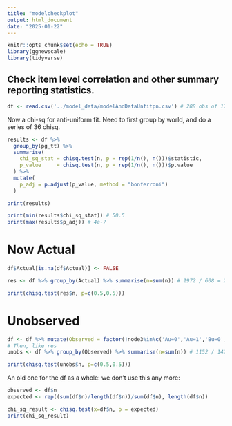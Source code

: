 ```yaml
---
title: "modelcheckplot"
output: html_document
date: "2025-01-22"
---
```


```r
knitr::opts_chunk$set(echo = TRUE)
library(ggnewscale)
library(tidyverse)
```

## Check item level correlation and other summary reporting statistics.

```r
df <- read.csv('../model_data/modelAndDataUnfitpn.csv') # 288 obs of 17

```

Now a chi-sq for anti-uniform fit. Need to first group by world, and do a series of 36 chisq.


```r
results <- df %>%
  group_by(pg_tt) %>%
  summarise(
    chi_sq_stat = chisq.test(n, p = rep(1/n(), n()))$statistic,
    p_value     = chisq.test(n, p = rep(1/n(), n()))$p.value
  ) %>%
  mutate(
    p_adj = p.adjust(p_value, method = "bonferroni")
  )

print(results)

print(min(results$chi_sq_stat)) # 50.5
print(max(results$p_adj)) # 4e-7

```


# Now Actual

```r
df$Actual[is.na(df$Actual)] <- FALSE

res <- df %>% group_by(Actual) %>% summarise(n=sum(n)) # 1972 / 608 = 2580

print(chisq.test(res$n, p=c(0.5,0.5)))
```


# Unobserved

```r
df <- df %>% mutate(Observed = factor(!node3%in%c('Au=0','Au=1','Bu=0', 'Bu=1'), levels = c(T,F)))
# Then, like res
unobs <- df %>% group_by(Observed) %>% summarise(n=sum(n)) # 1152 / 1428 = 55.3%

print(chisq.test(unobs$n, p=c(0.5,0.5)))

```




An old one for the df as a whole: we don't use this any more:

```r
observed <- df$n
expected <- rep((sum(df$n)/length(df$n))/sum(df$n), length(df$n))

chi_sq_result <- chisq.test(x=df$n, p = expected)
print(chi_sq_result)

```

